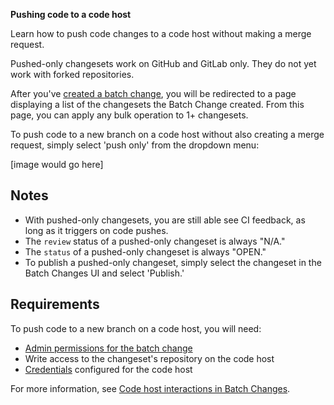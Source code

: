 **Pushing code to a code host**

<p className="subtitle">Learn how to push code changes to a code host without making a merge request.</p>

<Callout type="note">Pushed-only changesets work on GitHub and GitLab only. They do not yet work with forked repositories.</Callout>


After you've [created a batch change](/batch-changes/create-a-batch-change), you will be redirected to a page displaying a list of the changesets the Batch Change created. From this page, you can apply any bulk operation to 1+ changesets. 


 To push code to a new branch on a code host without also creating a merge request, simply select 'push only' from the dropdown menu: 

 [image would go here]


## Notes
- With pushed-only changesets, you are still able see CI feedback, as long as it triggers on code pushes.
- The `review` status of a pushed-only changeset is always "N/A." 
- The `status` of a pushed-only changeset is always "OPEN."
- To publish a pushed-only changeset, simply select the changeset in the Batch Changes UI and select 'Publish.'


## Requirements
To push code to a new branch on a code host, you will need:

- [Admin permissions for the batch change](/batch-changes/permissions-in-batch-changes#permission-levels-for-batch-changes)
- Write access to the changeset's repository on the code host
- [Credentials](/batch-changes/configuring-credentials) configured for the code host

<Callout type="note">For more information, see [Code host interactions in Batch Changes](/batch-changes/permissions-in-batch-changes#code-host-interactions-in-batch-changes).</Callout>
